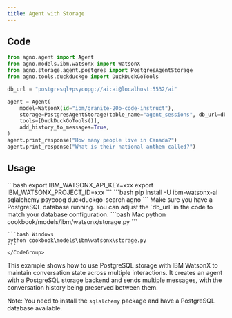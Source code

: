 ```yaml
---
title: Agent with Storage
---
```


## Code

```python cookbook/models/ibm/watsonx/storage.py
from agno.agent import Agent
from agno.models.ibm.watsonx import WatsonX
from agno.storage.agent.postgres import PostgresAgentStorage
from agno.tools.duckduckgo import DuckDuckGoTools

db_url = "postgresql+psycopg://ai:ai@localhost:5532/ai"

agent = Agent(
    model=WatsonX(id="ibm/granite-20b-code-instruct"),
    storage=PostgresAgentStorage(table_name="agent_sessions", db_url=db_url),
    tools=[DuckDuckGoTools()],
    add_history_to_messages=True,
)
agent.print_response("How many people live in Canada?")
agent.print_response("What is their national anthem called?")
```

## Usage

<Steps>
  <Snippet file="create-venv-step.mdx" />

  <Step title="Set your API key">
    ```bash
    export IBM_WATSONX_API_KEY=xxx
    export IBM_WATSONX_PROJECT_ID=xxx
    ```
  </Step>

  <Step title="Install libraries">
    ```bash
    pip install -U ibm-watsonx-ai sqlalchemy psycopg duckduckgo-search agno
    ```
  </Step>

  <Step title="Set up PostgreSQL">
    Make sure you have a PostgreSQL database running. You can adjust the `db_url` in the code to match your database configuration.
  </Step>

  <Step title="Run Agent">
    <CodeGroup>
    ```bash Mac
    python cookbook/models/ibm/watsonx/storage.py
    ```

    ```bash Windows
    python cookbook\models\ibm\watsonx\storage.py
    ```
    </CodeGroup>
  </Step>
</Steps>

This example shows how to use PostgreSQL storage with IBM WatsonX to maintain conversation state across multiple interactions. It creates an agent with a PostgreSQL storage backend and sends multiple messages, with the conversation history being preserved between them.

Note: You need to install the `sqlalchemy` package and have a PostgreSQL database available. 